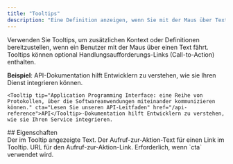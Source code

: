 ```yaml
---
title: "Tooltips"
description: "Eine Definition anzeigen, wenn Sie mit der Maus über Text fahren"
---
```


Verwenden Sie Tooltips, um zusätzlichen Kontext oder Definitionen bereitzustellen, wenn ein Benutzer mit der Maus über einen Text fährt. Tooltips können optional Handlungsaufforderungs-Links (Call-to-Action) enthalten.

**Beispiel**: <Tooltip tip="Application Programming Interface: a set of protocols for software applications to communicate." cta="Lesen Sie unseren API-Leitfaden" href="/de/api-reference">API</Tooltip>-Dokumentation hilft Entwicklern zu verstehen, wie sie Ihren Dienst integrieren können.

```mdx Tooltip example wrap
<Tooltip tip="Application Programming Interface: eine Reihe von Protokollen, über die Softwareanwendungen miteinander kommunizieren können." cta="Lesen Sie unseren API-Leitfaden" href="/api-reference">API</Tooltip>-Dokumentation hilft Entwicklern zu verstehen, wie sie Ihren Service integrieren.
```

<div id="properties">
  ## Eigenschaften
</div>

<ResponseField name="tip" type="string" required>
  Der im Tooltip angezeigte Text.
</ResponseField>

<ResponseField name="cta" type="string">
  Der Aufruf-zur-Aktion-Text für einen Link im Tooltip.
</ResponseField>

<ResponseField name="href" type="string">
  URL für den Aufruf-zur-Aktion-Link. Erforderlich, wenn `cta` verwendet wird.
</ResponseField>